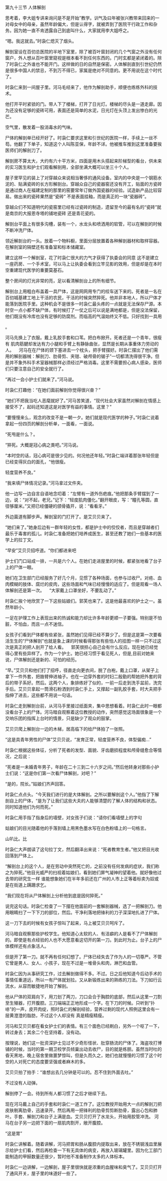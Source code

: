 

第九十三节 人体解剖

思考着，李大姐专讲来询问是不是开始”教学。训气及曰年被张兴教带来回来的一对母女中的母亲，虽然年龄偏大，但是认得字，就被弄到了医院干行政工作和杂务。因为她一直不肯透露自己到底叫什么，大家就用李大姐呼之。

“嗯。我这就去。”时袅仁熄灭了烟头。

解剖室设在百仞总医院的半地下室里，除了被百叶窗封闭的几个气窗之外没有任何窗户，外人想从百叶窗里窥视是根本看不到任何东西的。门时玄都是紧闭着的。除了时袅仁之外谁也不能开门。这样做的日的自然是保密。人体解剖直到引世纪仍然是很多中国人的禁忌，不到万不得已，家属是绝对不同意的。更不用说在这个时代了。

时袅仁来到一间屋子里。河马毛经来了，他作为解剖助手，顺便也练练外科的技术。

他打开平时紧锁的门。带人下了楼梯，打开了日光灯。楼梯的尽头是一道走廊。因为还没有足够的瓷砖可用，表面还是简单的水泥，日光灯在头顶上发出惨白的光芒。

空气里，散发着一股消毒水的气味。

尸体的解剖单已经开好了。时袅仁要求这里和引世纪的医院一样，手续上一丝不芶。他翻了下单子，知道这个人叫陈亚保，年龄不详。他被推车推到这里准备要挨医师们的解剖刀了。

解剖房不算太大，大约有六十平方米，四面是用木头搭起来阶梯型的看台，供未来的实习医生和护士们观看解剖用，全部坐满大概可以坐三十个人。

屋子里罕见的装上了对穿越众来说相当奢侈的通风设备。室内的中央是一个钢筋水泥的、贴满瓷砖的长方形解剖台。穿越众自己的瓷器窑还没有开工，贴面的方瓷砖是通过商人在福建定制的那里的窑要常年订做外国瓷器的经验。试造新产品比较容易。做出来的瓷砖果然是“瓷砖” 不是表面挂釉，而是真正的一块“瓷器砖”。

穿越众们不知道明代的瓷窑里已经有过瓷砖的制造，遗留至今的最有名的“瓷砖”就是南京的大报恩寺塔的铺地瓷砖 还是青花瓷的。

解剖台平面上有很多沟槽，装有一个，水龙头和喷洒用的软管，可以在解剖的时候不断冲洗尸体。

领近解剖台的一头。放着一个物料橱，里面分层放置着各种解剖器材和取样容器。在解剖室的隔壁还有准备室和标本储藏室。

建立这样一个解剖室，花了时袅仁很大的力气才获得了执委会的同意 这不是建立一座药房、一个手术室，可以马上让执委会看到立竿见影的效用，但是却是在本时空重建现代医学的重要莫基石。

整个房间的灯光非常的亮，足以看清解剖台上的所有细节。

解剖台上用粗白布盖着一具尸体，这是网网用专门的绞车送下来的。死者是一名在百仞城基建工地上干活的农民，干活的时候突然猝死。他并非本地人，所以尸体才能落到医院手里。这种机会不是很多一时袅仁最头疼的一点就是无法保存尸源。本时空一点小都不缺尸体，有时候打了一仗之后可以说是满地都是，但是没法保留，他们既没有冷库也没有足够的防腐剂。而临高的气温始终又不低。只好找到一具用

。

河马先换上了衣服。戴上乳胶手套和口苇。把白布掀开。死者还是一个青年，很瘦有 肌肉筋腱却发达有力小腿和手臂上有静脉曲张，显然是长期从事重体力劳动的人。    河马在在尸体的颈下塞进去一个枕头，把手臂摆好。时袅仁摆出了他们需用的解剖器械：解剖刀、肋骨剪、夹钳、破颅骨的锯子”一切都清洗得很干净。但是并不象外科手术室器械那样必须经过严格消毒。这里不需要担心病人感染，医师们只要注意自己的安全就行了。

“再过一会小护士们就来了。”河马说。

时袅仁打趣他：“在她们面前解剖你觉得很兴奋？”

“她们不把我当吃人恶麾就好了。”河马苦笑道，“现代社会大家虽然对解剖在情感上接受不了，起码还知道这是对医学有益的事情。这里？”

“要慢慢来么，观念的改变不是一朝一夕。她们就是现代医学的种子。”时袅仁说着拿起一份四页的解剖分析单，一面看，一面说。

“死甩是什么？。

“猝死。大概是冠心病之类吧。”河马说。

“本时空的话，冠心病可是很少见的。何况他还年轻。”时袅仁端详着那张年轻但是已经变得灰白的面孔，“他很瘦。

轻度营养不良。”

“我来填尸体情况记录。”河马拿过文件夹。

他一边写一边自言自语地念叨着：“左臂有一道外伤疤痕。”他把那条手臂摆到了一边，说：“对不起，老兄。”记下：“轻度肌肉僵化。”翻开眼皮，写：“瞳孔等圆，直径够厘米。”又把已经僵硬的颌骨撬开，说：“看看牙。”

外边菌道有脚步声。解剖室的门打开了。是艾贝贝来了。

“她们来了。”她身后边有一群年轻的女性，都是护士中的佼佼者，而且是穿越者们最乐于毒害的孤儿。时袅仁准备把她们培养成医生，甚至还教了她们一些基本的医学上的拉丁文。

“早安”艾贝贝招呼道。“你们都进来吧

护士们门口站成一排，一共是六个人。在她们走进屋里的时候，都紧张地看了台子上的尸体一眼。

她们在卫生部门已经服务了好几个月，见惯了各种场面，也参与过收尸。对疮、血肉模糊的肢体、腐烂的皮肉，这些场面和气味已经慢慢的适应了。但是观看一场人体解剖还是第一次。    “大家戴上口罩坐好，不要乱动了。”

时袅仁挨个地欣赏了一下这些姑娘们。郭芙也来了。这是他最喜欢的护士之一。虽然年龄小、

一足在护理工作上表现出来的热诚和能力却比许多年龄更顺一子要强。特别是不怕脏，不怕血，而且一点不迷信。

女孩子们看到尸体都有些紧张，虽然她们见得已经不算少了。但是这是第一次要看活生生的“尸体解剖”也就是象上课的时候看得那张有些怕人的挂图一样一只不过这次是真正的把人剖开了给人看。    郭芙很担心自己会有什么反应。现在她已经觉得心里有些异样了。作为一个护士。她已经习惯于看见死人，但是,目前对她来说，尸体解剖还是新的、可怕的经历。

“早。”艾贝贝和他们打了招呼，径直走向更衣间，脱了白袍，戴上口罩，从架子上拿下一件外套，把胳臂伸进袖子。也在一边穿外套的时妇二殷勤的帮她把外套的背后的带子系好。然后。这两个人，象排练好了似的，一前一后走到洗手盆前，洗完手后。艾贝贝拿起一筒滑石粉洒到时袅仁手上，又撑起一副乳胶手套，时大夫把手指伸了进去，这些都不用说一句话。

时袅仁走到解剖台前，从河马手里接过纸面夹，集中思想看着。时袅仁此时一眼都没看台子上的尸体。河马暗自观察着这位教授的动作，突然感觉这场面很象是一个交响乐团的指挥上台时的情景，只是缺少了观众的鼓掌。

艾贝贝爬上解剖台一边的木梯，居高临下的给尸体拍了一张照。

“这是具青年男性的尸体”艾贝贝说，“发育正常，轻度营养不良，体型偏痴…”

时袅仁根据这些体征，分析了死者的发型、面貌、牙齿磨损程度和颅骨缝愈合等情况，之后说：

“死者是一未婚青年男子，年龄在二十三到二十六岁之间。”然后他转身对那些小护士们说：“这是你们第一次看尸体解剖，对吧？”

“是的，院长。”姑娘们齐声回答。

时袅仁点点头。“今天我们进行的是大体解剖。之所以要解剖这个人。”他指了下解剖自上的尸体，“是为了让我们这些大夫的人能够清楚的了解人体的结构和状态。同时知道他们为何而死。”

时袅仁用手指了指身后的墙壁，对女孩子们说：“请你们看墙壁上的字句

姑娘们的目光随着他的手落到墙上用黑色墨水写在白色粉墙上的一句格言。

山叭比。比

时袅仁大声朗读了这句拉丁文，然后翻泽出来说：“死者教育生者。”他又把目光收回落到尸体上。

“解剖台上的这个人，是在劳动中突然死亡的，之前没有任何发病的症状，我们称之为猝死。”他目光威严的扫视着姑娘们，看到她们屏气凝神的望着他。就好像他过去带的研究生一样 谁能想象她们在半年多前还在广州的人市上正等着标卖为奴或是在街道上蹒跚求乞。

“我们现在将从尸体解剖上分析他到底是因何猝死。”

说完这句话。时袅仁检查了一下摆在他面前的一套解剖器械，选了一把解剖刀。他用眼睛扫了一下下刀的部位，然后。干净利落地把锋利的刀子深深地扎进了尸体。

这一刀下去的时候有女孩子惊叫了起来，马上被艾贝贝呵斥了。

河马暗自观察那些护校学生。他知道心太软的人、有洁癖的人是看不了尸体解剖的。即使是有点经验的人也不大愿意看这切开的第一刀。到此时为止。台子上的尸体模样还有点象活人。

但是开了第一刀。就不再有任何幻想了。尸体已经失去了作为人的一切尊严。不管它曾是男人、女人、小孩子，现在不过是一堆骨头和肉，淋巴和血管。

时袅仁因为从事研究工作，过去解剖做得不多。不过。日之后他知道今后动手术的事情任重道远，所以一有尸体就划拉。又从新锻炼出来的熟练的刀法。下刀如行云流水，从容而敏捷地开始了解剖。

他从尸体的双肩向下，用刀划了两刀，刀口会合于胸腔的底部，然后从这里一刀割至生殖器，打开腹腔。三刀端端正正地形成一个字。在下刀的时候。只听到“扑哧”的一声，皮开肉绽，照时袅仁的解剖经验，营养过剩的现代人照例这里会有一层黄澄澄的脂肪，不过这个人却没有 真是精瘦精瘦。

河马和艾贝贝都在看女护士们的表情。有三个面色已经刷白，另外一个呕了一下，转过身去；其余二个在坚持着，没有动。

按理说，她们这一批资深护士见过不少奇形怪状、肚穿肠流的尸体了。海盗攻打博铺的时候，当时的第一期卫校学员倾巢出动去收尸，目的就是练胆。虽然当时吐的昏天黑地，晚上宿舍里做噩梦惊叫，但是久而久之，她们也就慢慢的习惯了这个时空的人对死亡的态度要坚强或者麻木的多。

艾贝贝拍了拍手：“谁想出去几分钟是可以的。忍不住到外面去吐。”

不过没有人动弹。

解剖停了一会。待到所有人都习惯了之后才继续下去。

现在河马戴上自己的手套和时袅仁一道工作了。这位教授开始用大一点的解剖刀把皮肤剔离肋骨，迅速录开。然后再用一把锋利的肋骨剪剪断肋骨，露出心包和肺叶。手套、解剖刀和台子上满是血。艾贝贝打开了水龙头，开始用胶管冲洗。 河马在台子另一边把下面的一扇肌肉割开，敞开腹腔。

“这是胃”

时袅仁讲解着。随着讲解，河马把胃和肠从腹腔内提取出来，放在不锈钢浅皿里展示给护士们看，然后再检查一下有无具体的病变，再放入玻璃罐里。因为化工部门能制造的甲醛数量还很少，暂时他不准备制作太多的人体标本。

时袅仁一边讲解，一边解剖，屋子里很快就是浓重的血腥味和臭气了。艾贝贝打开了通风开关，屋子里的味道好一些了。

